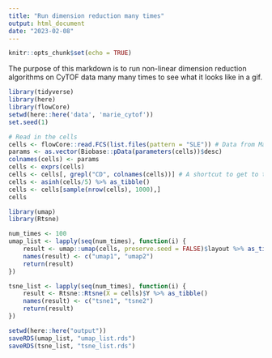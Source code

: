 ```yaml
---
title: "Run dimension reduction many times"
output: html_document
date: "2023-02-08"
---
```


```r
knitr::opts_chunk$set(echo = TRUE)
```

The purpose of this markdown is to run non-linear dimension reduction algorithms on CyTOF data many many times to see what it looks like in a gif.

```r
library(tidyverse)
library(here)
library(flowCore)
setwd(here::here('data', 'marie_cytof'))
set.seed(1)

# Read in the cells
cells <- flowCore::read.FCS(list.files(pattern = "SLE")) # Data from Marie Burns
params <- as.vector(Biobase::pData(parameters(cells))$desc)
colnames(cells) <- params
cells <- exprs(cells) 
cells <- cells[, grepl("CD", colnames(cells))] # A shortcut to get to the surface markers we care about
cells <- asinh(cells/5) %>% as_tibble()
cells <- cells[sample(nrow(cells), 1000),]
cells
```

```r
library(umap)
library(Rtsne)

num_times <- 100
umap_list <- lapply(seq(num_times), function(i) {
    result <- umap::umap(cells, preserve.seed = FALSE)$layout %>% as_tibble()
    names(result) <- c("umap1", "umap2")
    return(result)
})

tsne_list <- lapply(seq(num_times), function(i) {
    result <- Rtsne::Rtsne(X = cells)$Y %>% as_tibble()
    names(result) <- c("tsne1", "tsne2")
    return(result)
})
```

```r
setwd(here::here("output"))
saveRDS(umap_list, "umap_list.rds")
saveRDS(tsne_list, "tsne_list.rds")
```



